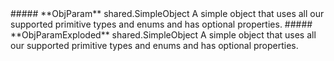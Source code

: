 
<Collapsible>
    ##### **ObjParam** shared.SimpleObject
    A simple object that uses all our supported primitive types and enums and has optional properties.
    <Collapsible.Break/>
    <SimpleObject/>
</Collapsible>

<Collapsible>
    ##### **ObjParamExploded** shared.SimpleObject
    A simple object that uses all our supported primitive types and enums and has optional properties.
    <Collapsible.Break/>
    <SimpleObject/>
</Collapsible>

